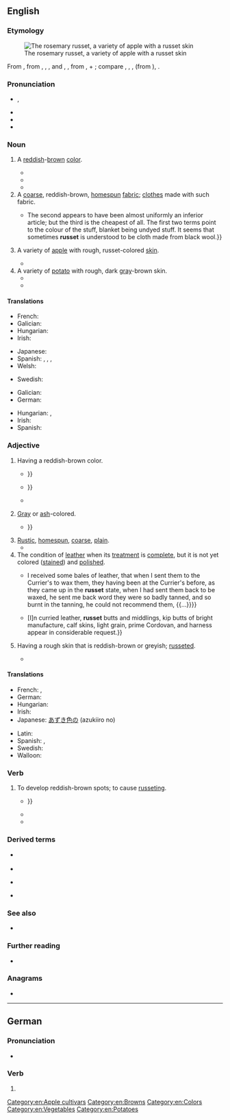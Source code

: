 {{also|rußet}}
==English==
{{was wotd|2017|July|11}}

===Etymology===
{{root|en|ine-pro|*h₁rewdʰ-}}
[[File:Rosemary Russet (LA 65A) on tree, National Fruit Collection (acc. 1973-143).jpg|thumb|The rosemary russet, a variety of apple with a russet skin]]

From {{inh|en|enm|russet}}, from {{der|en|xno|russet}}, {{m|fro|rossat}}, {{m|fro|roset}}, and {{der|en|frm|rosset}}, {{m|frm|rousset||[[reddish]], [[reddish]]-[[brown#Adjective|brown]]; a [[rough#Adjective|rough]] [[wool]] [[cloth]]}}, from {{der|en|frm|rous}}, {{m|frm|rus||to [[rouse]]}} + {{m|frm|-et||''suffix indicating [[diminution]]''}}; compare {{cog|LL.|rossetum}}, {{m|la|russetum}}, {{m|la|russeta||rough wool cloth}}, {{cog|la|russus||[[red#Adjective|red]]}} (from {{cog|ine-pro|*h₁rewdʰ-||red}}), {{cog|oc|rosseta||rough wool cloth}}.

===Pronunciation===
* {{a|RP|GA}} {{enPR|rŭsʹĭt}}, {{IPA|en|/ˈɹʌsɪt/}}
* {{rhymes|en|ʌsɪt}}
* {{hyphenation|en|rus|set}}
* {{audio|en|LL-Q1860 (eng)-Vealhurl-russet.wav |Audio (UK)}}

===Noun===
{{en-noun|~}}

# A [[reddish]]-[[brown#Adjective|brown]] [[color]].
#: {{color panel|80461B}}
#* {{quote-book|en|author=Francis Gouldman|authorlink=Francis Gouldman|chapter=Rhacĭnus|chapterurl=https://books.google.com/books?id=Oum0dWCeOFsC&pg=PA11-IA201|title=A Copious Dictionary in Three Parts: I. The English before the Latin <cite>[...]</cite> II. The Latin before the English <cite>[...]</cite> III. The Proper Names of Persons, Places, and Other Things Necessary to the Understanding of Historians and Poets <cite>[...]</cite> The Whole Being a Comprisal of Thomasius and Rider’s Foundations, Holland’s and Holyoak’s Superstructure and Improvements <cite>[...]</cite>|location=London|publisher=Printed by John Field|year=1664|oclc=23638387|passage=Rhacĭnus, ni; m. Plin[y] ex {{lang|el|ῥάχινον}}, ob coloris ſimilitudinem. ''A fiſh of '''ruſſet''' colour.''}}
#* {{quote-book|en|author=James [Bentley] Gordon|chapter=I|title=A History of Ireland, from the Earliest Accounts to the Accomplishment of the Union with Great Britain in 1801. </cite>[...]<cite> In Two Volumes|location=Dublin|publisher=Printed by John Jones, 90, Bride-Street|year=1805|volume=I|page=6|pageurl=https://books.google.com/books?id=5xC9qUvTzCQC&pg=PA6|oclc=955108823|passage=Many of theſe [turf-bogs] are capable of being converted by induſtry into excellent ground, and, where they occupy not too great a proportion of the land, they compenſate for their '''ruſſet''' or ſable hues by the abundance of fuel which they yield.}}
#* {{quote-book|en|author=Robert Frost|authorlink=Robert Frost|chapter={{w|After Apple-Picking}}|title={{w|North of Boston}}|location=London|publisher=[[w:David Nutt (publisher)|David Nutt]]|year=1914|page=78|pageurl=https://archive.org/stream/northofboston00frosrich#page/78/mode/1up/|oclc=4397967|passage=And I could tell / What form my dreaming was about to take. / Magnified apples appear and disappear, / Stem end and blossom end, / And every fleck of '''russet''' showing clear.}}
# A [[coarse]], reddish-brown, [[homespun]] [[fabric]]; [[clothes]] made with such fabric.
#* {{quote-book|en|author=James E[dwin] Thorold Rogers|authorlink=Thorold Rogers|chapter=On the Price of Textile Fabrics and Clothing|title=A History of Agriculture and Prices in England: From the Year after the Oxford Parliament (1259) to the Commencement of the Continental War (1793): Compiled Entirely from Original and Contemporaneous Records|location=Oxford|publisher=[[w:Oxford University Press|Clarendon Press]]|year=1866|volume=I (1259–1400)|page=575|pageurl=https://books.google.com/books?id=HDxKAAAAYAAJ&pg=PA575|oclc=811018067|passage=Of the various kinds of woollens, the cheapest appear to be those which are known by the names of ‘bluett,’ ‘'''russet''',’ and ‘blanket.’ {{...}} The second appears to have been almost uniformly an inferior article; but the third is the cheapest of all. The first two terms point to the colour of the stuff, blanket being undyed stuff. It seems that sometimes '''russet''' is understood to be cloth made from black wool.}}
# A variety of [[apple]] with rough, russet-colored [[skin#Noun|skin]].
#: {{syn|en|russeting}}
#: {{cot|en|reinette}}
#* {{quote-book|en|author=Alan Davidson|authorlink=Alan Davidson (food writer)|chapter=apple|editor={{w|Tom Jaine}}|title={{w|The Oxford Companion to Food}}|edition=3rd|location=Oxford|publisher={{w|Oxford University Press}}|year=2014|page=30|pageurl=https://books.google.com/books?id=bIIeBQAAQBAJ&pg=PA30|isbn=978-0-19-967733-7|passage='''Russet''' is the name of a group of apples with distinctive matt brown skin, often spotted or with a faint red flush, and of a flattened lopsided shape. The flesh is crisp and the apples keep well. The flavour is unusual and pearlike. '''Russets''' are used both for eating and for cooking.}}
# A variety of [[potato]] with rough, dark [[gray]]-brown skin.
#* {{quote-book|en|chapter=Agriculture|title=[[w:Encyclopædia Britannica|Encyclopaedia Britannica: Or, a Dictionary of Arts, Sciences, and Miscellaneous Literature]]|edition=5th enlarged and improved|location=Edinburgh|publisher=Printed at the Encyclopædia Press, for [[w:Constable & Robinson|Archibald Constable and Company]]; London: Gale and Fenner; York: Thomas Wilson and Sons|year=1817|volume=I|page=322, column 2|pageurl=https://books.google.com/books?id=OiZeAAAAcAAJ&pg=PP342|oclc=29809783|passage=The cauſe of the curled diſease he attributes to potatoes being of late years produced from ſeed inſtead of roots as formerly. Such will not ſtand good more than two or three years, uſe what method you pleaſe. Laſt ſpring he ſet the old red and white '''ruſſets''', and had not a curled potato amongſt them.}}
#* {{quote-book|en|author=Cinda Chavich|chapter=Potatoes|title=The Waste Not, Want Not Cookbook: Save Food, Save Money, and Save the Planet|location=Victoria, B.C.|publisher=TouchWood Editions|year=2015|page=129|pageurl=https://books.google.com/books?id=4HomBgAAQBAJ&pg=PA129|isbn=978-1-77151-111-7|passage=Potatoes come in so many different shapes, sizes, colors, and types that you need to choose the right potato for the job—dry fluffy '''russets''' for baking or gnocchi, waxy reds for potato salads, buttery yellow Sieglinde and blue heirlooms for colorful mashes, French fingerlings to steam for fancy dinners.}}

====Translations====
{{trans-top|color}}
* French: {{t+|fr|roux}}
* Galician: {{t+|gl|ocre|f}}
* Hungarian: {{t+|hu|rőt}}
* Irish: {{t|ga|donnrua|m}} {{qualifier|of cloth}}
{{trans-mid}}
* Japanese: {{t|ja|あずき色|tr=azukiiro}}
* Spanish: {{t+|es|ocre|m}}, {{t|es|marrojizo|m}}, {{t|es|marrojiza|f}}, {{t|es|color teja}}
* Welsh: {{t|cy|rhytgoch}}
{{trans-bottom}}

{{trans-top|fabric}}
* Swedish: {{t+|sv|vadmal|n|c}} {{qualifier|historical in this tense: red-brown, coarse fabric}}
{{trans-mid}}
{{trans-bottom}}

{{trans-top|apple}}
* Galician: {{t+|gl|reineta|f}}
* German: {{t+|de|Renette|f}}
{{trans-mid}}
* Hungarian: {{t|hu|ranett}}, {{t|hu|ranét}}
* Irish: {{t|ga|rua-úll|m}}
* Spanish: {{t|es|reineta|f}}
{{trans-bottom}}

{{trans-top|potato}}
{{trans-mid}}
{{trans-bottom}}

===Adjective===
{{en-adj}}

# Having a reddish-brown color.
#* {{quote-book|en|author=William Shakespeare|authorlink=William Shakespeare|chapter=[[w:Hamlet|The Tragedie of Hamlet, Prince of Denmarke]]|title=[[w:First Folio|Mr. William Shakespeares Comedies, Histories, & Tragedies: Published According to the True Originall Copies]]|location=London|publisher=Printed by [[w:William Jaggard|Isaac Iaggard]], and [[w:Edward Blount|Ed[ward] Blount]]|year=c. 1599–1601|year_published=1623|section=Act I, scene i|page=153, column 2|pageurl=https://books.google.com/books?id=uNtBAQAAMAAJ&pg=RA2-PA253|oclc=606515358|passage=But looke, the Morne in '''Ruſſet''' Mantle clad, / Walkes [[o'er|o're]] the dew of yon high Eaſterne Hill, {{...}}}}
#* {{quote-journal|en|author=[Samuel Jackson] Pratt|authorlink=Samuel Jackson Pratt|title=The Cherry-Tree|magazine={{w|The Scots Magazine}}|location=Edinburgh|publisher=Printed by Murray and Cochrane|month=November|year=1786|volume=XLVIII|page=556, column 2|pageurl=https://books.google.com/books?id=eNwRAAAAYAAJ&pg=PA556|oclc=984403415|passage=Oh, long may thoſe, bleſt Cherry-Tree, / Whoſe generous hearts incircle thee, / A deſtiny ſo partial ſhare, / As actual bliſs and fancied care! / And long as theſe fair woodbines twine / Around this '''ruſſet''' coat of thine, / May I to all thy friends be join'd / In fondeſt union of the mind: {{...}}}}
#* {{quote-book|en|author=Alison Gardiner|chapter=15|title=The Serpent of Eridor|location=Kibworth Beauchamp, Leicestershire|publisher=Matador|year=2015|page=104|pageurl=https://books.google.com/books?id=c68kBQAAQBAJ&pg=PA104|isbn=978-1-78462-078-3|passage=Arnak shook his heavy '''russet''' head, bemused.}}
# {{lb|en|archaic}} [[gray|Gray]] or [[ash]]-colored.
#* {{quote-book|en|author=William Shakespeare|authorlink=William Shakespeare|chapter=[[w:A Midsummer Night's Dream|A Midsommer Nights Dreame]]|title=[[w:First Folio|Mr. William Shakespeares Comedies, Histories, & Tragedies: Published According to the True Originall Copies]]|location=London|publisher=Printed by [[w:William Jaggard|Isaac Iaggard]], and [[w:Edward Blount|Ed[ward] Blount]]|year=c. 1590–1597|year_published=1623|section=Act III, scene ii|page=151, columns 1–2|pageurl=https://books.google.com/books?id=uNtBAQAAMAAJ&pg=PA153|oclc=606515358|passage=[W]hen they him ſpie, / As Wilde-geeſe, that the creeping Fowler eye, / Or '''ruſſed'''{{sic|russet}}-pated [[chough]]es, many in ſort / (Riſing and cawing at the guns report) / Seuer themſelues, and madly ſweepe the skye: / So at his ſight, away his fellowes flye, {{...}}}}
# [[rustic|Rustic]], [[homespun]], [[coarse]], [[plain]].
#* {{RQ:Shakespeare Love's Labour's Lost Q1|act=V|scene=ii|url=https://books.google.com/books?id=uyDPAAAAMAAJ&pg=PT72|format=full|passage=Hencefoorth my wooing minde ſhalbe expreſt / In '''ruſſet''' yeas, and honeſt kerſie noes.}}
# The condition of [[leather]] when its [[treatment]] is [[complete#Adjective|complete]], but it is not yet colored ([[stain#Verb|stained]]) and [[polish#Verb|polished]].
#* {{quote-journal|en|title=Duty on Leather: Report from the Select Committee on the Petitions Relating to the Duty on Leather|journal=The Literary Panorama, being a Compendium of National Papers and Parliamentary Reports, Illustrative of the History, Statistics, and Commerce of the Empire; a Universal Epitome of Interesting and Amusing Intelligence from All Quarters of the Globe; a Review of Books, and Magazine of Varieties, Forming a Complete Annual Register|location=London|publisher=Printed by Cox and Baylis, {{w|Great Queen Street}}, for C. Taylor, No. 108, {{w|Hatton Garden}}, {{w|Holborn}}|month=June|year=1813|volume=XIII|page=720|pageurl=https://books.google.com/books?id=IInfAAAAMAAJ&pg=PA719|oclc=|passage={{...}} I received some bales of leather, that when I sent them to the Currier's to wax them, they having been at the Currier's before, as they came up in the '''russet''' state, when I had sent them back to be waxed, he sent me back word they were so badly tanned, and so burnt in the tanning, he could not recommend them, {{...}}}}
#* {{quote-journal|en|title=Commercial Epitome|newspaper=[[w:The Economist|The Economist, Weekly Commercial Times, Bankers’ Gazette, and Railway Monitor: A Political, Literary, and General Newspaper]]|location=[London|publisher=Economist Office]|date=22 July 1871|volume=XXIX|issue=1,456|page=885, column 1|pageurl=https://books.google.com/books?id=RsM5AQAAMAAJ&pg=PA885|oclc=886630294|passage=Usually the London leather trade exhibits little animation during the latter part of June, but this year a fair general business was transacted at Leadenhall. {{...}} [I]n curried leather, '''russet''' butts and middlings, kip butts of bright manufacture, calf skins, light grain, prime Cordovan, and harness appear in considerable request.}}
# {{lb|en|botany}} Having a rough skin that is reddish-brown or greyish; [[russeted]].
#* {{quote-book|en|author=Jennifer A. Jordan|chapter=Remembering Applies|title=Edible Memory: The Lure of Heirloom Tomatoes & Other Forgotten Foods|location=Chicago, Ill.; London|publisher={{w|University of Chicago Press}}|year=2015|page=98|pageurl=https://books.google.com/books?id=q77nBgAAQBAJ&pg=PA98|isbn=978-0-226-22810-5|passage=Many apple varieties are mottled or '''russet''', with a rough, dull skin hiding crisp, flavorful flesh.}}

====Translations====
{{trans-top|color}}
* French: {{t+|fr|roux|m}}, {{t+|fr|rousse|f}}
* German: {{t+|de|rostbraun}}
* Hungarian: {{t|hu|rozsdabarna}}
* Irish: {{t|ga|donnrua}}
* Japanese: [[あずき色]]の (azukiiro no)
{{trans-mid}}
* Latin: {{t|la|russus}}
* Spanish: {{t|es|marrojizo}}, {{t|es|marrojiza|f}}
* Swedish: {{t+|sv|rödbrun}}
* Walloon: {{t+|wa|rosse|m|f}}
{{trans-bottom}}

===Verb===
{{en-verb|pres_ptc2=russetting|past2=russetted}}

# {{lb|en|ambitransitive|of apples, pears, etc.}} To develop reddish-brown spots; to cause [[russeting]].
#* {{quote-book|en|author=T. R. Unruh|author2=P. H. Westigard|author3=K. S. Hagen|chapter=Pear Psylla|editors=J. R. Nechols [''et al.'']|title=Biological Control in the Western United States: Accomplishments and Benefits of Regional Research Project W-84, 1964–1989|series=University of California Division of Agriculture and Natural Resources Publication|seriesvolume=3361|location=Oakland, Calif.|publisher=Division of Agriculture and Natural Resources, {{w|University of California}}|year=1995|page=95|pageurl=https://books.google.com/books?id=lZh0gFJwx0UC&pg=PA95|isbn=978-1-879906-25-9|passage=Pear psylla causes damage when nymphs, feeding at high densities on leaves, produce enough honeydew to drip onto the fruit. A black, sooty mold fungus then grows into the honeydew, distorting and '''russeting''' the fruit surface, which substantially lowers its commercial value, {{...}}}}
#* {{quote-book|en|author=John E. Jackson|chapter=Flowers and Fruits|title=The Biology of Apples and Pears|series=Biology of Horticultural Crops|location=Cambridge|publisher={{w|Cambridge University Press}}|year=2003|page=323|pageurl=https://books.google.com/books?id=VH8Xwfbnr3wC&pg=PA323|isbn=978-0-521-38018-8|passage=Cultivars differ greatly in their propensity to '''russet''': the characteristic is heritable but more than one factor seems to be involved{{nb...}}.}}
#* {{quote-book|en|author=Eric [Linn] Ormsby|authorlink=Eric Ormsby|chapter=Time’s Covenant|title=Time’s Covenant: Selected Poems|location=Emeryville, Ont.|publisher={{w|Biblioasis}}|year=2007|section=prologue, stanza 3|page=256|pageurl=https://books.google.com/books?id=pUeCCgAAQBAJ&pg=PA256|isbn=978-1-897231-21-0|passage=I surprised my own amazement in the looking glass / where the resinous radiance of a chandelier / '''russeted''' the chaise longue and the chiffonier. / Autumn lay over everything I loved.}}

===Derived terms===
{{der-top}}
* {{l|en|russet apple}} {{qualifier|see above}}
* {{l|en|russeted}}
{{der-mid}}
* {{l|en|russeting}}
* {{l|en|russet potato}} {{qualifier|see above}}
{{der-bottom}}

===See also===
* {{l|en|Appendix:Colors}}

===Further reading===
* {{pedia|russet (disambiguation)}}

===Anagrams===
* {{anagrams|en|a=ersstu|Suters|estrus|struse|surest|tusser}}

[[Category:en:Apple cultivars]]
[[Category:en:Browns]]
[[Category:en:Colors]]
[[Category:en:Vegetables]]
[[Category:en:Potatoes]]

----

==German==

===Pronunciation===
* {{audio|de|De-russet.ogg|Audio}}

===Verb===
{{head|de|verb form}}

# {{standard spelling of|de|from=SLDE|rußet}}